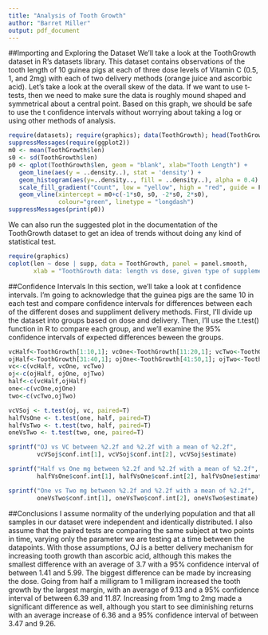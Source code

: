 ```yaml
---
title: "Analysis of Tooth Growth"
author: "Barret Miller"
output: pdf_document
---
```


##Importing and Exploring the Dataset
We'll take a look at the ToothGrowth dataset in R's datasets library. This dataset contains observations of the tooth length of 10 guinea pigs at each of three dose levels of Vitamin C (0.5, 1, and 2mg) with each of two delivery methods (orange juice and ascorbic acid). Let's take a look at the overall skew of the data. If we want to use t-tests, then we need to make sure the data is roughly mound shaped and symmetrical about a central point. Based on this graph, we should be safe to use the t confidence intervals without worrying about taking a log or using other methods of analysis. 
```r
require(datasets); require(graphics); data(ToothGrowth); head(ToothGrowth)
suppressMessages(require(ggplot2))
m0 <- mean(ToothGrowth$len)
s0 <- sd(ToothGrowth$len)
p0 <- qplot(ToothGrowth$len, geom = "blank", xlab="Tooth Length") +
   geom_line(aes(y = ..density..), stat = 'density') +  
   geom_histogram(aes(y=..density.., fill = ..density..), alpha = 0.4) +
   scale_fill_gradient("Count", low = "yellow", high = "red", guide = F) +
   geom_vline(xintercept = m0+c(-1*s0, s0, -2*s0, 2*s0), 
              colour="green", linetype = "longdash")
suppressMessages(print(p0))
```

We can also run the suggested plot in the documentation of the ToothGrowth dataset to get an idea of trends without doing any kind of statistical test.
```r
require(graphics)
coplot(len ~ dose | supp, data = ToothGrowth, panel = panel.smooth,
       xlab = "ToothGrowth data: length vs dose, given type of supplement")
```

##Confidence Intervals
In this section, we'll take a look at t confidence intervals. I'm going to acknowledge that the guinea pigs are the same 10 in each test and compare confidence intervals for differences between each of the different doses and suppliment delivery methods. First, I'll divide up the dataset into groups based on dose and delivery. Then, I'll use the t.test() function in R to compare each group, and we'll examine the 95% confidence intervals of expected differences beween the groups.
```r
vcHalf<-ToothGrowth[1:10,1]; vcOne<-ToothGrowth[11:20,1]; vcTwo<-ToothGrowth[21:30,1]
ojHalf<-ToothGrowth[31:40,1]; ojOne<-ToothGrowth[41:50,1]; ojTwo<-ToothGrowth[51:60,1]
vc<-c(vcHalf, vcOne, vcTwo)
oj<-c(ojHalf, ojOne, ojTwo)
half<-c(vcHalf,ojHalf)
one<-c(vcOne,ojOne)
two<-c(vcTwo,ojTwo)

vcVSoj <- t.test(oj, vc, paired=T)
halfVsOne <- t.test(one, half, paired=T)
halfVsTwo <- t.test(two, half, paired=T)
oneVsTwo <- t.test(two, one, paired=T)

sprintf("OJ vs VC between %2.2f and %2.2f with a mean of %2.2f",
        vcVSoj$conf.int[1], vcVSoj$conf.int[2], vcVSoj$estimate)

sprintf("Half vs One mg between %2.2f and %2.2f with a mean of %2.2f",
        halfVsOne$conf.int[1], halfVsOne$conf.int[2], halfVsOne$estimate)

sprintf("One vs Two mg between %2.2f and %2.2f with a mean of %2.2f",
        oneVsTwo$conf.int[1], oneVsTwo$conf.int[2], oneVsTwo$estimate)
```

##Conclusions
I assume normality of the underlying population and that all samples in our dataset were independent and identically distributed. I also assume that the paired tests are comparing the same subject at two points in time, varying only the parameter we are testing at a time between the datapoints. With those assumptions, OJ is a better delivery mechanism for increasing tooth growth than ascorbic acid, although this makes the smallest difference with an average of 3.7 with a 95% confidence interval of between 1.41 and 5.99. The biggest difference can be made by increasing the dose. Going from half a milligram to 1 milligram increased the tooth growth by the largest margin, with an average of 9.13 and a 95% confidence interval of between 6.39 and 11.87. Increasing from 1mg to 2mg made a significant difference as well, although you start to see diminishing returns with an average increase of 6.36 and a 95% confidence interval of between 3.47 and 9.26.